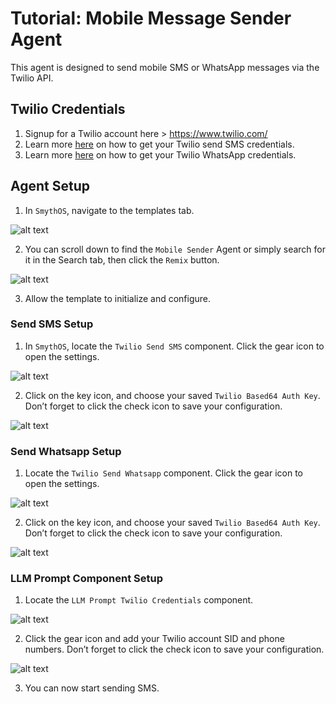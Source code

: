 # Tutorial: Mobile Message Sender Agent

This agent is designed to send mobile SMS or WhatsApp messages via the Twilio API.

<Youtube videoId="j5LDedUh0_g" title="SmythOS -  Mobile Message Sender Agent" />

## Twilio Credentials

1. Signup for a Twilio account here > https://www.twilio.com/
2. Learn more [here](https://app.smythos.com/doc/#/components/integrations/twilio?id=send-sms) on how to get your Twilio send SMS credentials.
3. Learn more [here](https://app.smythos.com/doc/#/components/integrations/twilio?id=send-whatsapp-message) on how to get your Twilio WhatsApp credentials.

## Agent Setup

1. In `SmythOS`, navigate to the templates tab.

<Image src="/img/mobile_message_sender_agent/Image 1.png" alt="alt text" />

2. You can scroll down to find the `Mobile Sender` Agent or simply search for it in the Search tab, then click the `Remix` button.

<Image src="/img/mobile_message_sender_agent/Image 2.png" alt="alt text" />

3. Allow the template to initialize and configure. 

### Send SMS Setup

1. In `SmythOS`, locate the `Twilio Send SMS` component. Click the gear icon to open the settings.

<Image src="/img/mobile_message_sender_agent/Image 3.png" alt="alt text" />

2. Click on the key icon, and choose your saved `Twilio Based64 Auth Key`. Don’t forget to click the check icon to save your configuration.

<Image src="/img/mobile_message_sender_agent/Image 4.png" alt="alt text" />

### Send Whatsapp Setup

1. Locate the `Twilio Send Whatsapp` component. Click the gear icon to open the settings.

<Image src="/img/mobile_message_sender_agent/Image 5.png" alt="alt text" />

2. Click on the key icon, and choose your saved `Twilio Based64 Auth Key`. Don’t forget to click the check icon to save your configuration.

<Image src="/img/mobile_message_sender_agent/Image 6.png" alt="alt text" />

### LLM Prompt Component Setup

1. Locate the `LLM Prompt Twilio Credentials` component.

<Image src="/img/mobile_message_sender_agent/Image 7.png" alt="alt text" />

2. Click the gear icon and add your Twilio account SID and phone numbers. Don’t forget to click the check icon to save your configuration.

<Image src="/img/mobile_message_sender_agent/Image 8.png" alt="alt text" />

3. You can now start sending SMS.


